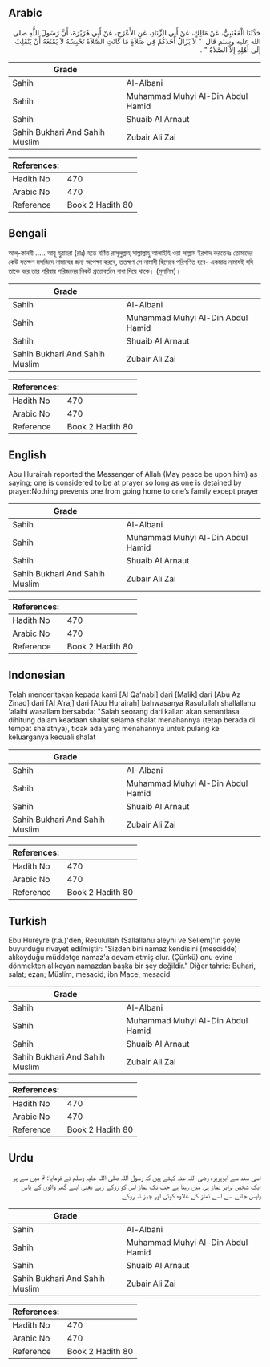 ## Arabic


<div dir="rtl" lang="ar" style={{fontSize:'larger',backgroundColor:'#f8f9fa',padding:20}}>
حَدَّثَنَا الْقَعْنَبِيُّ، عَنْ مَالِكٍ، عَنْ أَبِي الزِّنَادِ، عَنِ الأَعْرَجِ، عَنْ أَبِي هُرَيْرَةَ، أَنَّ رَسُولَ اللَّهِ صلى الله عليه وسلم قَالَ ‏ "‏ لاَ يَزَالُ أَحَدُكُمْ فِي صَلاَةٍ مَا كَانَتِ الصَّلاَةُ تَحْبِسُهُ لاَ يَمْنَعُهُ أَنْ يَنْقَلِبَ إِلَى أَهْلِهِ إِلاَّ الصَّلاَةُ ‏"‏ ‏.‏
</div>
<div style={{backgroundColor:'#f8f9fa',padding:20, marginBottom: 10}}><table> <thead> <tr> <th>Grade</th> <th></th> </tr> </thead> <tbody> <tr><td>Sahih</td><td>Al-Albani</td></tr><tr><td>Sahih</td><td>Muhammad Muhyi Al-Din Abdul Hamid</td></tr><tr><td>Sahih</td><td>Shuaib Al Arnaut</td></tr><tr><td>Sahih Bukhari And Sahih Muslim</td><td>Zubair Ali Zai</td></tr></tbody></table><table> <thead> <tr> <th>References:</th> <th></th> </tr> </thead> <tbody><tr><td>Hadith No</td><td>470</td></tr><tr><td>Arabic No</td><td>470</td></tr><tr><td>Reference</td><td>Book 2 Hadith 80</td></tr></tbody></table></div>

## Bengali


<div dir="ltr" lang="bn" style={{fontSize:'larger',backgroundColor:'#f8f9fa',padding:20}}>
আল্-কানবী ..... আবূ হুরায়রা (রাঃ) হতে বর্ণিত রাসূলুল্লাহ্ সাল্লাল্লাহু আলাইহি ওয়া সাল্লাম ইরশাদ করতেনঃ তোমাদের কেউ যতক্ষণ মসজিদে নামাযের জন্য অপেক্ষা করবে, ততক্ষণ সে নামাযী হিসেবে পরিগণিত হবে- একমাত্র নামাযই যদি তাকে ঘরে তার পরিবার পরিজনের নিকট প্রত্যাবর্তনে বাধা দিয়ে থাকে। (মুসলিম)।
</div>
<div style={{backgroundColor:'#f8f9fa',padding:20, marginBottom: 10}}><table> <thead> <tr> <th>Grade</th> <th></th> </tr> </thead> <tbody> <tr><td>Sahih</td><td>Al-Albani</td></tr><tr><td>Sahih</td><td>Muhammad Muhyi Al-Din Abdul Hamid</td></tr><tr><td>Sahih</td><td>Shuaib Al Arnaut</td></tr><tr><td>Sahih Bukhari And Sahih Muslim</td><td>Zubair Ali Zai</td></tr></tbody></table><table> <thead> <tr> <th>References:</th> <th></th> </tr> </thead> <tbody><tr><td>Hadith No</td><td>470</td></tr><tr><td>Arabic No</td><td>470</td></tr><tr><td>Reference</td><td>Book 2 Hadith 80</td></tr></tbody></table></div>

## English


<div dir="ltr" lang="en" style={{fontSize:'larger',backgroundColor:'#f8f9fa',padding:20}}>
Abu Hurairah reported the Messenger of Allah (May peace be upon him) as saying; one is considered to be at prayer so long as one is detained by prayer:Nothing prevents one from going home to one’s family except prayer
</div>
<div style={{backgroundColor:'#f8f9fa',padding:20, marginBottom: 10}}><table> <thead> <tr> <th>Grade</th> <th></th> </tr> </thead> <tbody> <tr><td>Sahih</td><td>Al-Albani</td></tr><tr><td>Sahih</td><td>Muhammad Muhyi Al-Din Abdul Hamid</td></tr><tr><td>Sahih</td><td>Shuaib Al Arnaut</td></tr><tr><td>Sahih Bukhari And Sahih Muslim</td><td>Zubair Ali Zai</td></tr></tbody></table><table> <thead> <tr> <th>References:</th> <th></th> </tr> </thead> <tbody><tr><td>Hadith No</td><td>470</td></tr><tr><td>Arabic No</td><td>470</td></tr><tr><td>Reference</td><td>Book 2 Hadith 80</td></tr></tbody></table></div>

## Indonesian


<div dir="ltr" lang="id" style={{fontSize:'larger',backgroundColor:'#f8f9fa',padding:20}}>
Telah menceritakan kepada kami [Al Qa'nabi] dari [Malik] dari [Abu Az Zinad] dari [Al A'raj] dari [Abu Hurairah] bahwasanya Rasulullah shallallahu 'alaihi wasallam bersabda: "Salah seorang dari kalian akan senantiasa dihitung dalam keadaan shalat selama shalat menahannya (tetap berada di tempat shalatnya), tidak ada yang menahannya untuk pulang ke keluarganya kecuali shalat
</div>
<div style={{backgroundColor:'#f8f9fa',padding:20, marginBottom: 10}}><table> <thead> <tr> <th>Grade</th> <th></th> </tr> </thead> <tbody> <tr><td>Sahih</td><td>Al-Albani</td></tr><tr><td>Sahih</td><td>Muhammad Muhyi Al-Din Abdul Hamid</td></tr><tr><td>Sahih</td><td>Shuaib Al Arnaut</td></tr><tr><td>Sahih Bukhari And Sahih Muslim</td><td>Zubair Ali Zai</td></tr></tbody></table><table> <thead> <tr> <th>References:</th> <th></th> </tr> </thead> <tbody><tr><td>Hadith No</td><td>470</td></tr><tr><td>Arabic No</td><td>470</td></tr><tr><td>Reference</td><td>Book 2 Hadith 80</td></tr></tbody></table></div>

## Turkish


<div dir="ltr" lang="tr" style={{fontSize:'larger',backgroundColor:'#f8f9fa',padding:20}}>
Ebu Hureyre (r.a.)'den, Resulullah (Sallallahu aleyhi ve Sellem)'in şöyle buyurduğu rivayet edilmiştir: "Sizden biri namaz kendisini (mescidde) alıkoyduğu müddetçe namaz'a devam etmiş olur. (Çünkü) onu evine dönmekten alıkoyan namazdan başka bir şey değildir." Diğer tahric: Buhari, salat; ezan; Müslim, mesacid; ibn Mace, mesacid
</div>
<div style={{backgroundColor:'#f8f9fa',padding:20, marginBottom: 10}}><table> <thead> <tr> <th>Grade</th> <th></th> </tr> </thead> <tbody> <tr><td>Sahih</td><td>Al-Albani</td></tr><tr><td>Sahih</td><td>Muhammad Muhyi Al-Din Abdul Hamid</td></tr><tr><td>Sahih</td><td>Shuaib Al Arnaut</td></tr><tr><td>Sahih Bukhari And Sahih Muslim</td><td>Zubair Ali Zai</td></tr></tbody></table><table> <thead> <tr> <th>References:</th> <th></th> </tr> </thead> <tbody><tr><td>Hadith No</td><td>470</td></tr><tr><td>Arabic No</td><td>470</td></tr><tr><td>Reference</td><td>Book 2 Hadith 80</td></tr></tbody></table></div>

## Urdu


<div dir="rtl" lang="ur" style={{fontSize:'larger',backgroundColor:'#f8f9fa',padding:20}}>
اسی سند سے ابوہریرہ رضی اللہ عنہ کہتے ہیں کہ رسول اللہ صلی اللہ علیہ وسلم نے فرمایا: تم میں سے ہر ایک شخص برابر نماز ہی میں رہتا ہے جب تک نماز اس کو روکے رہے یعنی اپنے گھر والوں کے پاس واپس جانے سے اسے نماز کے علاوہ کوئی اور چیز نہ روکے ۔
</div>
<div style={{backgroundColor:'#f8f9fa',padding:20, marginBottom: 10}}><table> <thead> <tr> <th>Grade</th> <th></th> </tr> </thead> <tbody> <tr><td>Sahih</td><td>Al-Albani</td></tr><tr><td>Sahih</td><td>Muhammad Muhyi Al-Din Abdul Hamid</td></tr><tr><td>Sahih</td><td>Shuaib Al Arnaut</td></tr><tr><td>Sahih Bukhari And Sahih Muslim</td><td>Zubair Ali Zai</td></tr></tbody></table><table> <thead> <tr> <th>References:</th> <th></th> </tr> </thead> <tbody><tr><td>Hadith No</td><td>470</td></tr><tr><td>Arabic No</td><td>470</td></tr><tr><td>Reference</td><td>Book 2 Hadith 80</td></tr></tbody></table></div>